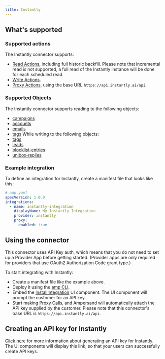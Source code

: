 ```yaml
---
title: Instantly
---
```

## What's supported

### Supported actions

The Instantly connector supports:
- [Read Actions](/define-integrations/read-actions), including full historic backfill. Please note that incremental read is not supported, a full read of the Instantly instance will be done for each scheduled read.
- [Write Actions](/define-integrations/write-actions).
- [Proxy Actions](/define-integrations/proxy-actions), using the base URL `https://api.instantly.ai/api`.

### Supported Objects

The Instantly connector supports reading to the following objects:
* [campaigns](https://developer.instantly.ai/campaign-1)
* [accounts](https://developer.instantly.ai/account)
* [emails](https://developer.instantly.ai/unibox)
* [tags](https://developer.instantly.ai/tags)
While writing to the following objects:
* [tags](https://developer.instantly.ai/tags)
* [leads](https://developer.instantly.ai/lead)
* [blocklist-entries](https://developer.instantly.ai/blocklist)
* [unibox-replies](https://developer.instantly.ai/unibox)

### Example integration

To define an integration for Instantly, create a manifest file that looks like this:

```YAML
# amp.yaml
specVersion: 1.0.0
integrations:
  - name: instantly-integration
    displayName: My Instantly Integration
    provider: instantly
    proxy:
      enabled: true
```

## Using the connector

This connector uses API Key auth, which means that you do not need to set up a Provider App before getting started. (Provider apps are only required for providers that use OAuth2 Authorization Code grant type.)

To start integrating with Instantly:
- Create a manifest file like the example above.
- Deploy it using the [amp CLI](/cli/overview).
- Embed the [InstallIntegration](/embeddable-ui-components#install-integration) UI component. The UI component will prompt the customer for an API key.
- Start making [Proxy Calls](/define-integrations/proxy-actions), and Ampersand will automatically attach the API key supplied by the customer. Please note that this connector's base URL is `https://api.instantly.ai/api`.

## Creating an API key for Instantly

[Click here](https://developer.instantly.ai/introduction) for more information about generating an API key for Instantly. The UI components will display this link, so that your users can successfully create API keys.
